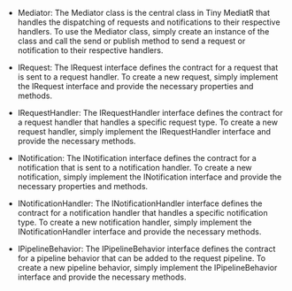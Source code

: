 - Mediator: The Mediator class is the central class in Tiny MediatR that handles the dispatching of requests and notifications to their respective handlers. To use the Mediator class, simply create an instance of the class and call the send or publish method to send a request or notification to their respective handlers.

- IRequest: The IRequest interface defines the contract for a request that is sent to a request handler. To create a new request, simply implement the IRequest interface and provide the necessary properties and methods.

- IRequestHandler: The IRequestHandler interface defines the contract for a request handler that handles a specific request type. To create a new request handler, simply implement the IRequestHandler interface and provide the necessary methods.

- INotification: The INotification interface defines the contract for a notification that is sent to a notification handler. To create a new notification, simply implement the INotification interface and provide the necessary properties and methods.

- INotificationHandler: The INotificationHandler interface defines the contract for a notification handler that handles a specific notification type. To create a new notification handler, simply implement the INotificationHandler interface and provide the necessary methods.

- IPipelineBehavior: The IPipelineBehavior interface defines the contract for a pipeline behavior that can be added to the request pipeline. To create a new pipeline behavior, simply implement the IPipelineBehavior interface and provide the necessary methods.
